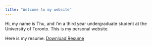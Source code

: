 ```yaml
---
title: "Welcome to my website" 
---
```


Hi, my name is Thu, and I’m a third year undergraduate student at the University of Toronto. This is my personal website.

Here is my resume: [Download Resume](https://github.com/thu2912/thu_quarto_website/raw/master/HaThu's%20resume.pdf)